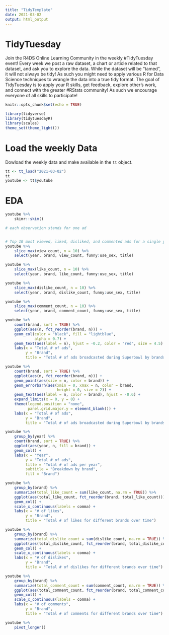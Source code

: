 ---
title: "TidyTemplate"
date: 2021-03-02
output: html_output
---

# TidyTuesday

Join the R4DS Online Learning Community in the weekly #TidyTuesday event!
Every week we post a raw dataset, a chart or article related to that dataset, and ask you to explore the data.
While the dataset will be “tamed”, it will not always be tidy! As such you might need to apply various R for Data Science techniques to wrangle the data into a true tidy format.
The goal of TidyTuesday is to apply your R skills, get feedback, explore other’s work, and connect with the greater #RStats community!
As such we encourage everyone of all skills to participate!

```{r setup, include=FALSE}

knitr::opts_chunk$set(echo = TRUE)

library(tidyverse)
library(tidytuesdayR)
library(scales)
theme_set(theme_light())

```

# Load the weekly Data

Dowload the weekly data and make available in the `tt` object.

```{r Load}

tt <- tt_load("2021-03-02")
tt
youtube <- tt$youtube
```

# EDA

```{r}
youtube %>% 
    skimr::skim()

# each observation stands for one ad


# Top 10 most viewed, liked, disliked, and commented ads for a single year
youtube %>% 
    slice_max(view_count, n = 10) %>% 
    select(year, brand, view_count, funny:use_sex, title) 

youtube %>% 
    slice_max(like_count, n = 10) %>% 
    select(year, brand, like_count, funny:use_sex, title) 

youtube %>% 
    slice_max(dislike_count, n = 10) %>% 
    select(year, brand, dislike_count, funny:use_sex, title)

youtube %>% 
    slice_max(comment_count, n = 10) %>% 
    select(year, brand, comment_count, funny:use_sex, title) 

```


```{r}
youtube %>% 
    count(brand, sort = TRUE) %>% 
    ggplot(aes(n, fct_reorder(brand, n))) +
    geom_col(color = "black", fill = "lightblue",
             alpha = 0.7) +
    geom_text(aes(label = n), hjust = -0.2, color = "red", size = 4.5) +
    labs(x = "Total # of ads",
         y = "Brand",
         title = "Total # of ads broadcasted during Superbowl by brands")

youtube %>% 
    count(brand, sort = TRUE) %>% 
    ggplot(aes(n, fct_reorder(brand, n))) +
    geom_point(aes(size = n, color = brand)) +
    geom_errorbarh(aes(xmin = 0, xmax = n, color = brand,
                       height = 0, size = 2)) +
    geom_text(aes(label = n, color = brand), hjust = -0.6) +
    expand_limits(x = 0, y = 0) +
    theme(legend.position = "none",
          panel.grid.major.y = element_blank()) +
    labs(x = "Total # of ads",
         y = "Brand",
         title = "Total # of ads broadcasted during Superbowl by brands")
```


```{r}
youtube %>% 
    group_by(year) %>% 
    count(brand, sort = TRUE) %>% 
    ggplot(aes(year, n, fill = brand)) +
    geom_col() +
    labs(x = "Year",
         y = "Total # of ads",
         title = "Total # of ads per year",
         subtitle = "Breakdown by brand",
         fill = "Brand")
```

```{r}
youtube %>% 
    group_by(brand) %>% 
    summarize(total_like_count = sum(like_count, na.rm = TRUE)) %>% 
    ggplot(aes(total_like_count, fct_reorder(brand, total_like_count))) +
    geom_col() +
    scale_x_continuous(labels = comma) +
    labs(x = "# of likes",
         y = "Brand",
         title = "Total # of likes for different brands over time")

youtube %>% 
    group_by(brand) %>% 
    summarize(total_dislike_count = sum(dislike_count, na.rm = TRUE)) %>% 
    ggplot(aes(total_dislike_count, fct_reorder(brand, total_dislike_count))) +
    geom_col() +
    scale_x_continuous(labels = comma) +
    labs(x = "# of dislikes",
         y = "Brand",
         title = "Total # of dislikes for different brands over time") 

youtube %>% 
    group_by(brand) %>% 
    summarize(total_comment_count = sum(comment_count, na.rm = TRUE)) %>% 
    ggplot(aes(total_comment_count, fct_reorder(brand, total_comment_count))) +
    geom_col() +
    scale_x_continuous(labels = comma) +
    labs(x = "# of comments",
         y = "Brand",
         title = "Total # of comments for different brands over time")
```

```{r}
youtube %>% 
    pivot_longer()
    
```

